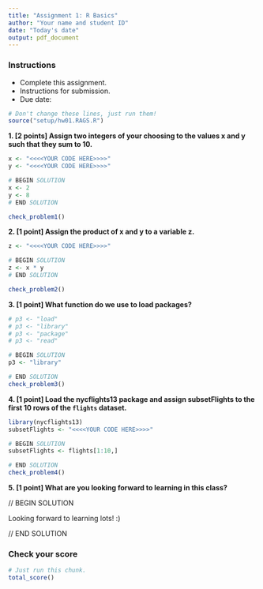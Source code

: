 ```yaml
---
title: "Assignment 1: R Basics"
author: "Your name and student ID"
date: "Today's date"
output: pdf_document
---
```


### Instructions 
* Complete this assignment.
* Instructions for submission.
* Due date:

```r
# Don't change these lines, just run them!
source("setup/hw01.RAGS.R")
```

\newpage

**1. [2 points] Assign two integers of your choosing to the values x and y such that they sum to 10.**

```r
x <- "<<<<YOUR CODE HERE>>>>"
y <- "<<<<YOUR CODE HERE>>>>"

# BEGIN SOLUTION
x <- 2
y <- 8
# END SOLUTION

check_problem1()
```

\newpage


**2. [1 point] Assign the product of x and y to a variable z.**

```r
z <- "<<<<YOUR CODE HERE>>>>"

# BEGIN SOLUTION
z <- x * y
# END SOLUTION

check_problem2()
```
\newpage

**3. [1 point] What function do we use to load packages?**
```r
# p3 <- "load"
# p3 <- "library"
# p3 <- "package"
# p3 <- "read"

# BEGIN SOLUTION
p3 <- "library"

# END SOLUTION
check_problem3()
```

\newpage

**4. [1 point] Load the nycflights13 package and assign subsetFlights to the first 10 rows of the `flights` dataset.**
```r
library(nycflights13)
subsetFlights <- "<<<<YOUR CODE HERE>>>>"

# BEGIN SOLUTION
subsetFlights <- flights[1:10,]

# END SOLUTION
check_problem4()
```

**5. [1 point] What are you looking forward to learning in this class?**

// BEGIN SOLUTION

Looking forward to learning lots! :)

// END SOLUTION

### Check your score
```r
# Just run this chunk.
total_score()
```

